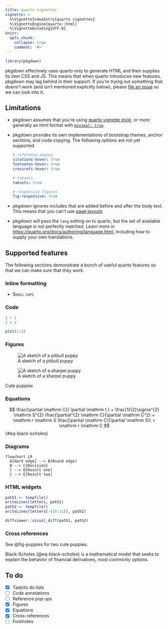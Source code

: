 ```yaml
---
title: quarto vignettes
vignette: >
  %\VignetteIndexEntry{quarto vignettes}
  %\VignetteEngine{quarto::html}
  %\VignetteEncoding{UTF-8}
knitr:
  opts_chunk: 
    collapse: true
    comment: '#>'
---
```


```r
library(pkgdown)
```

pkgdown effectively uses quarto only to generate HTML and then supplies its own CSS and JS. This means that when quarto introduces new features, pkgdown may lag behind in their support. If you're trying out something that doens't work (and isn't mentioned explicitly below), please [file an issue](https://github.com/r-lib/pkgdown/issues) so we can look into it.

## Limitations

* pkgdown assumes that you're using [quarto vignette style](https://quarto-dev.github.io/quarto-r/articles/hello.html), or more generally an html format with [`minimal: true`](https://quarto.org/docs/output-formats/html-basics.html#minimal-html). 

* pkgdown provides its own implementations of bootstrap themes, anchor sections, and code copying. The following options are not yet supported.

    ```yaml
    # reference popups
    citations-hover: true
    footnotes-hover: true
    crossrefs-hover: true

    # tabsets
    tabsets: true

    # responsive figures
    fig-responsive: true
    ```

* pkgdown ignores includes that are added before and after the body text. This means that you can't use [page layouts](https://quarto.org/docs/output-formats/page-layout.html#article)

* pkgdown will pass the `lang` setting on to quarto, but the set of available language is not perfectly matched. Learn more in <https://quarto.org/docs/authoring/language.html>, including how to supply your own translations.

## Supported features

The following sections demonstrate a bunch of useful quarto features so that we can make sure that they work.

### Inline formatting

* [Small caps]{.smallcaps}

### Code

```r
1 + 1
2 + 2

plot(1:3)
```

### Figures

::: {#fig-puppies layout-ncol=2}
![A sketch of a pitbull puppy](pitbull.jpg){#fig-pitbull}

![A sketch of a sharpei puppy](shar-pei.jpg){#fig-shar-pei}

Cute puppies
:::

### Equations
$$
\frac{\partial \mathrm C}{ \partial \mathrm t } + \frac{1}{2}\sigma^{2} \mathrm S^{2}
\frac{\partial^{2} \mathrm C}{\partial \mathrm C^2}
  + \mathrm r \mathrm S \frac{\partial \mathrm C}{\partial \mathrm S}\ =
  \mathrm r \mathrm C 
$$ {#eq-black-scholes}

### Diagrams

```mermaid
flowchart LR
  A[Hard edge] --> B(Round edge)
  B --> C{Decision}
  C --> D[Result one]
  C --> E[Result two]
```

### HTML widgets

```r
path1 <- tempfile()
writeLines(letters, path1)
path2 <- tempfile()
writeLines(letters[-(10:11)], path2)

diffviewer::visual_diff(path1, path2)
```


### Cross references

See @fig-puppies for two cute puppies.

Black-Scholes (@eq-black-scholes) is a mathematical model that seeks to explain the behavior of financial derivatives, most commonly options.

## To do

* [x] Task/to do lists
* [ ] Code annotations
* [ ] Reference pop ups
* [x] Figures
* [x] Equations
* [x] Cross-references
* [ ] Footnotes
